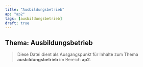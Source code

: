 ```yaml
---
title: "Ausbildungsbetrieb"
ap: "ap2"
tags: [ausbildungsbetrieb]
draft: true
---
```


## Thema: Ausbildungsbetrieb

> Diese Datei dient als Ausgangspunkt für Inhalte zum Thema **ausbildungsbetrieb** im Bereich **ap2**.

